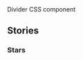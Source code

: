 
<Meta title="Components/Divider" />

<Title>Divider</Title>
<Subtitle>Divider CSS component</Subtitle>
<MaturityScale
  category={additionalDocs['Divider'].maturityCategory}
  level={additionalDocs['Divider'].maturityLevel}
/>
<Guidance
  href={additionalDocs['Divider'].guidanceHref}
  name={additionalDocs['Divider'].guidanceName}
/>

## Stories

### Stars

<Canvas>
  <Story name="Default">
    <div className="va-h-ruled--stars"></div>
  </Story>
</Canvas>
